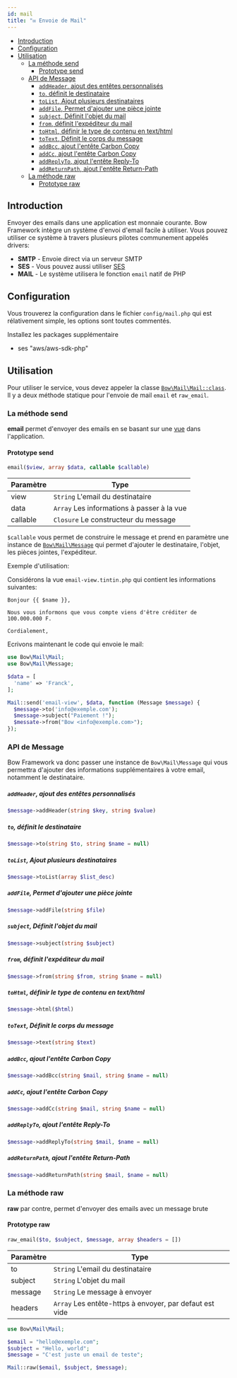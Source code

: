 ```yaml
---
id: mail
title: "✉️ Envoie de Mail"
---
```



- [Introduction](#introduction)
- [Configuration](#configuration)
- [Utilisation](#utilisation)
  - [La méthode send](#la-méthode-send)
    - [Prototype send](#prototype-send)
  - [API de Message](#api-de-message)
      - [`addHeader`, ajout des entêtes personnalisés](#addheader-ajout-des-entêtes-personnalisés)
      - [`to`, définit le destinataire](#to-définit-le-destinataire)
      - [`toList`, Ajout plusieurs destinataires](#tolist-ajout-plusieurs-destinataires)
      - [`addFile`, Permet d'ajouter une pièce jointe](#addfile-permet-dajouter-une-pièce-jointe)
      - [`subject`, Définit l'objet du mail](#subject-définit-lobjet-du-mail)
      - [`from`, définit l'expéditeur du mail](#from-définit-lexpéditeur-du-mail)
      - [`toHtml`, définir le type de contenu en text/html](#tohtml-définir-le-type-de-contenu-en-texthtml)
      - [`toText`, Définit le corps du message](#totext-définit-le-corps-du-message)
      - [`addBcc`, ajout l'entête Carbon Copy](#addbcc-ajout-lentête-carbon-copy)
      - [`addCc`, ajout l'entête Carbon Copy](#addcc-ajout-lentête-carbon-copy)
      - [`addReplyTo`, ajout l'entête Reply-To](#addreplyto-ajout-lentête-reply-to)
      - [`addReturnPath`, ajout l'entête Return-Path](#addreturnpath-ajout-lentête-return-path)
  - [La méthode raw](#la-méthode-raw)
    - [Prototype raw](#prototype-raw)

## Introduction

Envoyer des emails dans une application est monnaie courante. Bow Framework intègre un système d'envoi d'email facile à utiliser. Vous pouvez utiliser ce système à travers plusieurs pilotes communement appelés drivers:

- **SMTP** - Envoie direct via un serveur SMTP
- **SES** - Vous pouvez aussi utiliser [SES](https://aws.amazon.com/fr/ses/)
- **MAIL** - Le système utilisera le fonction `email` natif de PHP

## Configuration

Vous trouverez la configuration dans le fichier `config/mail.php` qui est rélativement simple, les options sont toutes commentés.

Installez les packages supplémentaire

- ses "aws/aws-sdk-php"

## Utilisation

Pour utiliser le service, vous devez appeler la classe [`Bow\Mail\Mail::class`](https://bowphp.com/api/master/Bow/Mail). Il y a deux méthode statique pour l'envoie de mail `email` et `raw_email`.

### La méthode send

**email** permet d'envoyer des emails en se basant sur une [vue](./views) dans l'application.

#### Prototype send

```php
email($view, array $data, callable $callable)
```

| Paramètre | Type |
|----------|------|
| view | `String` L'email du destinataire |
| data | `Array` Les informations à passer à la vue |
| callable | `Closure` Le constructeur du message |

`$callable` vous permet de construire le message et prend en paramètre une instance de [`Bow\Mail\Message`](https://bowphp.com/api/master/Bow/Mail/Message.html) qui permet d'ajouter le destinataire, l'objet, les pièces jointes, l'expéditeur.

Exemple d'utilisation:

Considérons la vue `email-view.tintin.php` qui contient les informations suivantes:

```jinja
Bonjour {{ $name }},

Nous vous informons que vous compte viens d'être créditer de 100.000.000 F.

Cordialement,
```

Ecrivons maintenant le code qui envoie le mail:

```php
use Bow\Mail\Mail;
use Bow\Mail\Message;

$data = [
  'name' => 'Franck',
];

Mail::send('email-view', $data, function (Message $message) {
  $message->to('info@exemple.com');
  $message->subject("Paiement !");
  $messate->from("Bow <info@exemple.com>");
});
```

### API de Message

Bow Framework va donc passer une instance de `Bow\Mail\Message` qui vous permettra d'ajouter des informations supplémentaires à votre email, notamment le destinataire.

##### `addHeader`, ajout des entêtes personnalisés

```php
$message->addHeader(string $key, string $value)
```

##### `to`, définit le destinataire

```php
$message->to(string $to, string $name = null)
```

##### `toList`, Ajout plusieurs destinataires

```php
$message->toList(array $list_desc)
```

##### `addFile`, Permet d'ajouter une pièce jointe

```php
$message->addFile(string $file)
```

##### `subject`, Définit l'objet du mail

```php
$message->subject(string $subject)
```

##### `from`, définit l'expéditeur du mail

```php
$message->from(string $from, string $name = null)
```

##### `toHtml`, définir le type de contenu en text/html

```php
$message->html($html)
```

##### `toText`, Définit le corps du message

```php
$message->text(string $text)
```

##### `addBcc`, ajout l'entête Carbon Copy

```php
$message->addBcc(string $mail, string $name = null)
```

##### `addCc`, ajout l'entête Carbon Copy

```php
$message->addCc(string $mail, string $name = null)
```

##### `addReplyTo`, ajout l'entête Reply-To

```php
$message->addReplyTo(string $mail, $name = null)
```

##### `addReturnPath`, ajout l'entête Return-Path

```php
$message->addReturnPath(string $mail, $name = null)
```

### La méthode raw

**raw** par contre, permet d'envoyer des emails avec un message brute

#### Prototype raw

```php
raw_email($to, $subject, $message, array $headers = [])
```

| Paramètre | Type |
|----------|------|
| to | `String` L'email du destinataire |
| subject | `String` L'objet du mail |
| message | `String` Le message à envoyer |
| headers | `Array` Les entête-https à envoyer, par defaut est vide |

```php
use Bow\Mail\Mail;

$email = "hello@exemple.com";
$subject = "Hello, world";
$message = "C'est juste un email de teste";

Mail::raw($email, $subject, $message);
```

<SuggestionFeature />
